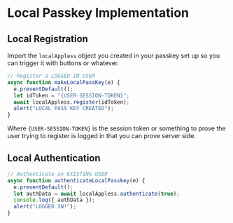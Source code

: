 # Local Passkey Implementation


## Local Registration
Import the `localAppless` object you created in your passkey set up so you can trigger it with buttons or whatever.

```js
// Register a LOGGED IN USER
async function makeLocalPassKey(e) {
  e.preventDefault();
  let idToken = "{USER-SESSION-TOKEN}";
  await localAppless.register(idToken);
  alert("LOCAL PASS KEY CREATED");
}
```
Where `{USER-SESSION-TOKEN}` is the session token or something to prove the user trying to register is logged in that you can prove server side.


## Local Authentication
```js
// Authenticate an EXISTING USER
async function authenticateLocalPasskey(e) {
  e.preventDefault();
  let authData = await localAppless.authenticate(true);
  console.log({ authData });
  alert("LOGGED IN!");
}
```